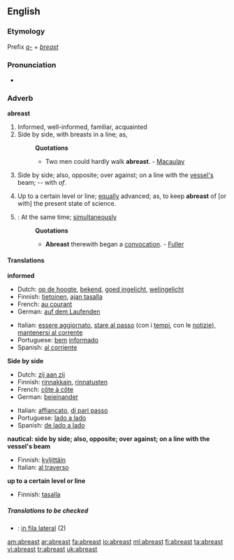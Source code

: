 ==English==

===Etymology===
Prefix ''[[a-]]'' + ''[[breast]]''

===Pronunciation===
*{{audio|en-us-abreast.ogg|Audio (US)}}

===Adverb===
'''abreast'''

#Informed, well-informed, familiar, acquainted
#Side by side, with breasts in a line; as,
#:'''Quotations'''
#:*Two men could hardly walk '''abreast'''. - [[Macaulay]]
#{{nautical}} Side by side; also, opposite; over against; on a line with the [[vessel's]] beam; -- with ''of''.
#Up to a certain level or line; [[equally]] advanced; as, to keep '''abreast''' of [or with] the present state of science.
#{{obsolete}}: At the same time; [[simultaneously]]
#:'''Quotations'''
#:*'''Abreast''' therewith began a [[convocation]]. - [[Fuller]]

====Translations====
'''informed'''
{{top}}
*Dutch: [[op de hoogte]], [[bekend]], [[goed ingelicht]], [[welingelicht]]
*Finnish: [[tietoinen]], [[ajan tasalla]]
*French: [[au courant]]
*German: [[auf dem Laufenden]]
{{mid}}
*Italian: [[essere aggiornato]], [[stare al passo]] (con i [[tempi]], con le [[notizie]]), [[mantenersi al corrente]]
*Portuguese: [[bem]] [[informado]]
*Spanish: [[al corriente]]
{{bottom}}

'''Side by side'''
{{top}}
*Dutch: [[zij aan zij]]
*Finnish: [[rinnakkain]], [[rinnatusten]]
*French: [[côte à côte]]
*German: [[beieinander]]
{{mid}}
*Italian: [[affiancato]], [[di pari passo]]
*Portuguese: [[lado a lado]]
*Spanish: [[de lado a lado]]
{{bottom}}

'''nautical: side by side; also, opposite; over against; on a line with the vessel's beam'''
{{top}}
*Finnish: [[kyljittäin]]
*Italian: [[al traverso]]
{{mid}}
{{bottom}}

'''up to a certain level or line'''
{{top}}
*Finnish: [[tasalla]]
{{mid}}
{{bottom}}

=====Translations to be checked=====
{{checktrans}}
*{{ttbc|Interlingua}}: [[in fila lateral]] (2)

[[am:abreast]]
[[ar:abreast]]
[[fa:abreast]]
[[io:abreast]]
[[ml:abreast]]
[[fi:abreast]]
[[ta:abreast]]
[[vi:abreast]]
[[tr:abreast]]
[[uk:abreast]]